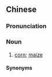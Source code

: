 {{also|番大麦}}
==Chinese==
{{zh-forms|s=番大麦|type=12}}

===Pronunciation===
{{zh-pron
|mn=qz:hoan-tōa-be̍h
|cat=n
}}

===Noun===
{{zh-noun}}

# {{lb|zh|Quanzhou|_|Min Nan}} [[corn]]; [[maize]]

====Synonyms====
{{zh-dial|玉米}}